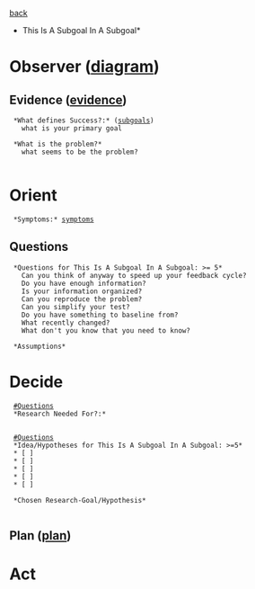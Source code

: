 [[subgoals.subgoal_1|back]]
*This Is A Subgoal In A Subgoal*
= Observer ([[local:/home/scott/.vimrc/ooda.pdf|diagram]]) = 
== Evidence ([[evidence.this_is_a_subgoal_in_a_subgoal|evidence]]) ==

  *What defines Success?:* ([[subgoals.this_is_a_subgoal_in_a_subgoal|subgoals]])
    what is your primary goal

  *What is the problem?*
    what seems to be the problem?
  
= Orient =
  *Symptoms:* [[symptoms.this_is_a_subgoal_in_a_subgoal|symptoms]]

== Questions ==
  *Questions for This Is A Subgoal In A Subgoal: >= 5*
    Can you think of anyway to speed up your feedback cycle?
    Do you have enough information?
    Is your information organized?
    Can you reproduce the problem?
    Can you simplify your test?
    Do you have something to baseline from?
    What recently changed?
    What don't you know that you need to know?
  
  *Assumptions*

= Decide =
  [[#Questions]]
  *Research Needed For?:*
    

  [[#Questions]]
  *Idea/Hypotheses for This Is A Subgoal In A Subgoal: >=5*
  * [ ] 
  * [ ] 
  * [ ] 
  * [ ] 
  * [ ] 

  *Chosen Research-Goal/Hypothesis*
    

== Plan ([[plan.this_is_a_subgoal_in_a_subgoal|plan]]) ==

= Act =
  

